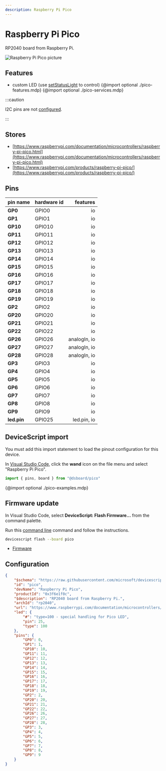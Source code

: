 ```yaml
---
description: Raspberry Pi Pico
---
```

# Raspberry Pi Pico


RP2040 board from Raspberry Pi.


![Raspberry Pi Pico picture](https://microsoft.github.io/jacdac-docs/images/devices/raspberry-pi/picov00.catalog.jpg)

## Features

-  custom LED  (use [setStatusLight](/developer/status-light) to control)
{@import optional ./pico-features.mdp}
{@import optional ./pico-services.mdp}

:::caution

I2C pins are not [configured](/developer/board-configuration).

:::


## Stores

-  [https://www.raspberrypi.com/documentation/microcontrollers/raspberry-pi-pico.html](https://www.raspberrypi.com/documentation/microcontrollers/raspberry-pi-pico.html)
-  [https://www.raspberrypi.com/products/raspberry-pi-pico/](https://www.raspberrypi.com/products/raspberry-pi-pico/)

## Pins

| pin name | hardware id | features |
|:---------|:------------|---------:|
| **GP0** |  GPIO0 |  io |
| **GP1** |  GPIO1 |  io |
| **GP10** |  GPIO10 |  io |
| **GP11** |  GPIO11 |  io |
| **GP12** |  GPIO12 |  io |
| **GP13** |  GPIO13 |  io |
| **GP14** |  GPIO14 |  io |
| **GP15** |  GPIO15 |  io |
| **GP16** |  GPIO16 |  io |
| **GP17** |  GPIO17 |  io |
| **GP18** |  GPIO18 |  io |
| **GP19** |  GPIO19 |  io |
| **GP2** |  GPIO2 |  io |
| **GP20** |  GPIO20 |  io |
| **GP21** |  GPIO21 |  io |
| **GP22** |  GPIO22 |  io |
| **GP26** |  GPIO26 |  analogIn,  io |
| **GP27** |  GPIO27 |  analogIn,  io |
| **GP28** |  GPIO28 |  analogIn,  io |
| **GP3** |  GPIO3 |  io |
| **GP4** |  GPIO4 |  io |
| **GP5** |  GPIO5 |  io |
| **GP6** |  GPIO6 |  io |
| **GP7** |  GPIO7 |  io |
| **GP8** |  GPIO8 |  io |
| **GP9** |  GPIO9 |  io |
| **led.pin** |  GPIO25 |  led.pin,  io |



## DeviceScript import


You must add this import statement to load 
the pinout configuration for this device.

In [Visual Studio Code](/getting-started/vscode),
click the **wand** icon on the file menu and 
select "Raspberry Pi Pico".

```ts
import { pins, board } from "@dsboard/pico"
```

{@import optional ./pico-examples.mdp}

## Firmware update

In Visual Studio Code,
select **DeviceScript: Flash Firmware...** from the command palette.
        
Run this [command line](/api/cli) command and follow the instructions.

```bash
devicescript flash --board pico
```


- [Firmware](https://github.com/microsoft/devicescript-pico/releases/latest/download/devicescript-rp2040-pico.uf2)

## Configuration

```json title="pico.json"
{
    "$schema": "https://raw.githubusercontent.com/microsoft/devicescript-pico/main/boards/rp2040deviceconfig.schema.json",
    "id": "pico",
    "devName": "Raspberry Pi Pico",
    "productId": "0x3f6e1f0c",
    "$description": "RP2040 board from Raspberry Pi.",
    "archId": "rp2040",
    "url": "https://www.raspberrypi.com/documentation/microcontrollers/raspberry-pi-pico.html",
    "led": {
        "#": "type=100 - special handling for Pico LED",
        "pin": 25,
        "type": 100
    },
    "pins": {
        "GP0": 0,
        "GP1": 1,
        "GP10": 10,
        "GP11": 11,
        "GP12": 12,
        "GP13": 13,
        "GP14": 14,
        "GP15": 15,
        "GP16": 16,
        "GP17": 17,
        "GP18": 18,
        "GP19": 19,
        "GP2": 2,
        "GP20": 20,
        "GP21": 21,
        "GP22": 22,
        "GP26": 26,
        "GP27": 27,
        "GP28": 28,
        "GP3": 3,
        "GP4": 4,
        "GP5": 5,
        "GP6": 6,
        "GP7": 7,
        "GP8": 8,
        "GP9": 9
    }
}
```
